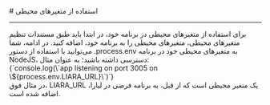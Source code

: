 
<Layout>
# استفاده از متغیرهای محیطی 
<hr className="mb-2" />
برای استفاده از متغیرهای محیطی در برنامه خود، در ابتدا باید طبق <Link href="../../details/envs" className="blue-link">مستندات تنظیم متغیرهای محیطی</Link>، متغیرهای محیطی را به برنامه خود، اضافه کنید.
در ادامه، شما می‌توانید با استفاده از دستور <Important>.process.env</Important> به متغیرهای محیطی خود در برنامه NodeJS، دسترسی داشته باشید؛ به عنوان مثال:

<div className="h-2" />
<div dir="ltr">
<Highlight  className="js">
{`console.log(\`app listening on port 3005 on \${process.env.LIARA_URL}\`)`}
</Highlight>
</ div>
<div className="h-2" />
در مثال فوق، <Important>LIARA_URL</Important> یک متغیر محیطی است که از قبل، به برنامه فرضی در لیارا، اضافه شده است.

<NextPage next="./use-disk" />

</Layout>